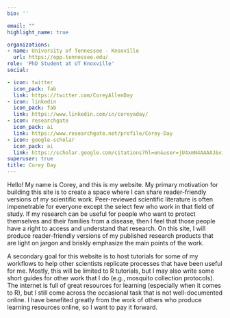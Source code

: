```yaml
---
bio: '' 

email: ""
highlight_name: true

organizations:
- name: University of Tennessee - Knoxville
  url: https://epp.tennessee.edu/
role: 'PhD Student at UT Knoxville'
social:

- icon: twitter
  icon_pack: fab
  link: https://twitter.com/CoreyAllenDay
- icon: linkedin
  icon_pack: fab
  link: https://www.linkedin.com/in/coreyaday/
- icon: researchgate
  icon_pack: ai
  link: https://www.researchgate.net/profile/Corey-Day
- icon: google-scholar
  icon_pack: ai
  link: https://scholar.google.com/citations?hl=en&user=jU4xmN4AAAAJ&view_op=list_works&sortby=pubdate
superuser: true
title: Corey Day
---
```

Hello! My name is Corey, and this is my website. My primary motivation for building this site is to create a space where I can share reader-friendly versions of my scientific work. Peer-reviewed scientific literature is often impenetrable for everyone except the select few who work in that field of study. If my research can be useful for people who want to protect themselves and their families from a disease, then I feel that those people have a right to access and understand that research. On this site, I will produce reader-friendly versions of my published research products that are light on jargon and briskly emphasize the main points of the work. 

A secondary goal for this website is to host tutorials for some of my workflows to help other scientists replicate processes that have been useful for me. Mostly, this will be limited to R tutorials, but I may also write some short guides for other work that I do (e.g., mosquito collection protocols). The internet is full of great resources for learning (especially when it comes to R), but I still come across the occasional task that is not well-documented online. I have benefited greatly from the work of others who produce learning resources online, so I want to pay it forward. 

